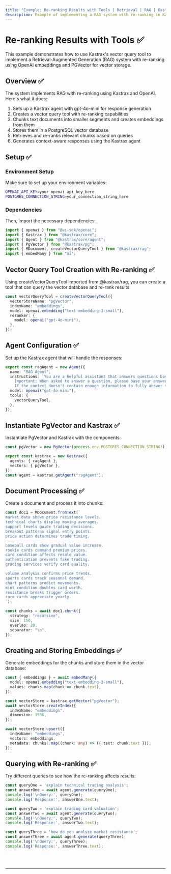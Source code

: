 ```yaml
---
title: "Example: Re-ranking Results with Tools | Retrieval | RAG | Kastrax Docs"
description: Example of implementing a RAG system with re-ranking in Kastrax using OpenAI embeddings and PGVector for vector storage.
---
```



# Re-ranking Results with Tools ✅

This example demonstrates how to use Kastrax's vector query tool to implement a Retrieval-Augmented Generation (RAG) system with re-ranking using OpenAI embeddings and PGVector for vector storage.

## Overview ✅

The system implements RAG with re-ranking using Kastrax and OpenAI. Here's what it does:

1. Sets up a Kastrax agent with gpt-4o-mini for response generation
2. Creates a vector query tool with re-ranking capabilities
3. Chunks text documents into smaller segments and creates embeddings from them
4. Stores them in a PostgreSQL vector database
5. Retrieves and re-ranks relevant chunks based on queries
6. Generates context-aware responses using the Kastrax agent

## Setup ✅

### Environment Setup

Make sure to set up your environment variables:

```bash filename=".env"
OPENAI_API_KEY=your_openai_api_key_here
POSTGRES_CONNECTION_STRING=your_connection_string_here
```

### Dependencies

Then, import the necessary dependencies:

```typescript copy showLineNumbers filename="index.ts"
import { openai } from "@ai-sdk/openai";
import { Kastrax } from "@kastrax/core";
import { Agent } from "@kastrax/core/agent";
import { PgVector } from "@kastrax/pg";
import { MDocument, createVectorQueryTool } from "@kastrax/rag";
import { embedMany } from "ai";
```

## Vector Query Tool Creation with Re-ranking ✅

Using createVectorQueryTool imported from @kastrax/rag, you can create a tool that can query the vector database and re-rank results:

```typescript copy showLineNumbers{8} filename="index.ts"
const vectorQueryTool = createVectorQueryTool({
  vectorStoreName: "pgVector",
  indexName: "embeddings",
  model: openai.embedding("text-embedding-3-small"),
  reranker: {
    model: openai("gpt-4o-mini"),
  },
});
```

## Agent Configuration ✅

Set up the Kastrax agent that will handle the responses:

```typescript copy showLineNumbers{17} filename="index.ts"
export const ragAgent = new Agent({
  name: "RAG Agent",
  instructions: `You are a helpful assistant that answers questions based on the provided context. Keep your answers concise and relevant.
    Important: When asked to answer a question, please base your answer only on the context provided in the tool. 
    If the context doesn't contain enough information to fully answer the question, please state that explicitly.`,
  model: openai("gpt-4o-mini"),
  tools: {
    vectorQueryTool,
  },
});
```

## Instantiate PgVector and Kastrax ✅

Instantiate PgVector and Kastrax with the components:

```typescript copy showLineNumbers{29} filename="index.ts"
const pgVector = new PgVector(process.env.POSTGRES_CONNECTION_STRING!);

export const kastrax = new Kastrax({
  agents: { ragAgent },
  vectors: { pgVector },
});
const agent = kastrax.getAgent("ragAgent");
```

## Document Processing ✅

Create a document and process it into chunks:

```typescript copy showLineNumbers{38} filename="index.ts"
const doc1 = MDocument.fromText(`
market data shows price resistance levels.
technical charts display moving averages.
support levels guide trading decisions.
breakout patterns signal entry points.
price action determines trade timing.

baseball cards show gradual value increase.
rookie cards command premium prices.
card condition affects resale value.
authentication prevents fake trading.
grading services verify card quality.

volume analysis confirms price trends.
sports cards track seasonal demand.
chart patterns predict movements.
mint condition doubles card worth.
resistance breaks trigger orders.
rare cards appreciate yearly.
`);

const chunks = await doc1.chunk({
  strategy: "recursive",
  size: 150,
  overlap: 20,
  separator: "\n",
});
```

## Creating and Storing Embeddings ✅

Generate embeddings for the chunks and store them in the vector database:

```typescript copy showLineNumbers{66} filename="index.ts"
const { embeddings } = await embedMany({
  model: openai.embedding("text-embedding-3-small"),
  values: chunks.map(chunk => chunk.text),
});

const vectorStore = kastrax.getVector("pgVector");
await vectorStore.createIndex({
  indexName: "embeddings",
  dimension: 1536,
});

await vectorStore.upsert({
  indexName: "embeddings",
  vectors: embeddings,
  metadata: chunks?.map((chunk: any) => ({ text: chunk.text })),
});
```

## Querying with Re-ranking ✅

Try different queries to see how the re-ranking affects results:

```typescript copy showLineNumbers{82} filename="index.ts"
const queryOne = 'explain technical trading analysis';
const answerOne = await agent.generate(queryOne);
console.log('\nQuery:', queryOne);
console.log('Response:', answerOne.text);

const queryTwo = 'explain trading card valuation';
const answerTwo = await agent.generate(queryTwo);
console.log('\nQuery:', queryTwo);
console.log('Response:', answerTwo.text);

const queryThree = 'how do you analyze market resistance';
const answerThree = await agent.generate(queryThree);
console.log('\nQuery:', queryThree);
console.log('Response:', answerThree.text);
```

<br />
<br />
<hr className="dark:border-[#404040] border-gray-300" />
<br />
<br />
<GithubLink
  link={
    "https://github.com/kastrax-ai/kastrax/blob/main/examples/basics/rag/rerank-rag"
  }
/> 